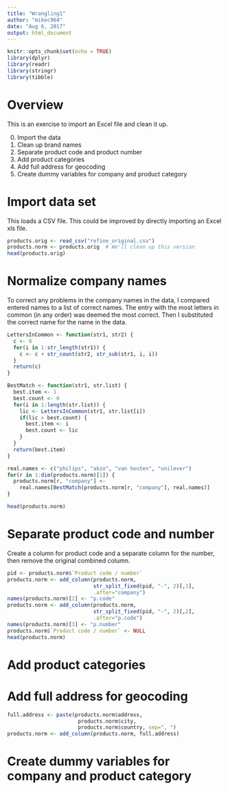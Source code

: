 ```yaml
---
title: "Wrangling1"
author: "mikec964"
date: "Aug 6, 2017"
output: html_document
---
```


```r
knitr::opts_chunk$set(echo = TRUE)
library(dplyr)
library(readr)
library(stringr)
library(tibble)
```

# Overview
This is an exercise to import an Excel file and clean it up.

0. Import the data
1. Clean up brand names
2. Separate product code and product number
3. Add product categories
4. Add full address for geocoding
5. Create dummy variables for company and product category

# Import data set
This loads a CSV file. This could be improved by directly importing an Excel 
xls file.

```r
products.orig <- read_csv("refine_original.csv")
products.norm <- products.orig  # We'll clean up this version
head(products.orig)
```


# Normalize company names
To correct any problems in the company names in the data, I compared entered 
names to a list of correct names. The entry with the most letters in common 
(in any order) was deemed the most correct. Then I substituted the correct name
for the name in the data.

```r
LettersInCommon <- function(str1, str2) {
  c <- 0
  for(i in 1:str_length(str1)) {
    c <- c + str_count(str2, str_sub(str1, i, i))
  }
  return(c)
}

BestMatch <- function(str1, str.list) {
  best.item <- 1
  best.count <- 0
  for(i in 1:length(str.list)) {
    lic <- LettersInCommon(str1, str.list[i])
    if(lic > best.count) {
      best.item <- i
      best.count <- lic
    }
  }
  return(best.item)
}

real.names <- c("philips", "akzo", "van houten", "unilever")
for(r in 1:dim(products.norm)[1]) {
  products.norm[r, "company"] <- 
    real.names[BestMatch(products.norm[r, "company"], real.names)]
}

head(products.norm)
```


# Separate product code and number
Create a column for product code and a separate column for the number, then remove the original combined column.

```r
pid <- products.norm$`Product code / number`
products.norm <- add_column(products.norm, 
                            str_split_fixed(pid, "-", 2)[,1],
                            .after="company")
names(products.norm)[2] <- "p.code"
products.norm <- add_column(products.norm, 
                            str_split_fixed(pid, "-", 2)[,2],
                            .after="p.code")
names(products.norm)[3] <- "p.number"
products.norm$`Product code / number` <- NULL
head(products.norm)
```


# Add product categories


# Add full address for geocoding
```r
full.address <- paste(products.norm$address,
                       products.norm$city,
                       products.norm$country, sep=", ")
products.norm <- add_column(products.norm, full.address)
```


# Create dummy variables for company and product category
